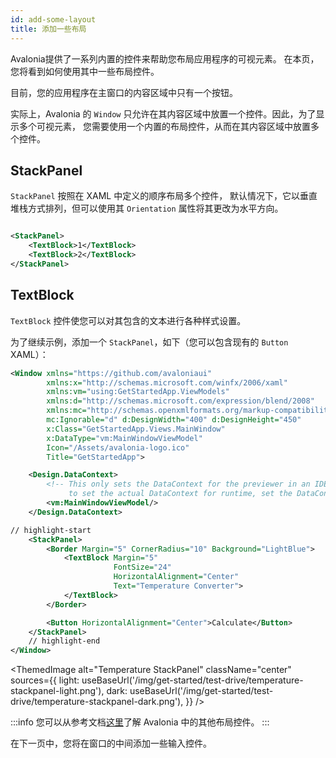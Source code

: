 ```yaml
---
id: add-some-layout
title: 添加一些布局
---
```



Avalonia提供了一系列内置的控件来帮助您布局应用程序的可视元素。
在本页，您将看到如何使用其中一些布局控件。

目前，您的应用程序在主窗口的内容区域中只有一个按钮。

实际上，Avalonia 的 `Window` 只允许在其内容区域中放置一个控件。因此，为了显示多个可视元素，
您需要使用一个内置的布局控件，从而在其内容区域中放置多个控件。

## StackPanel

`StackPanel` 按照在 XAML 中定义的顺序布局多个控件，
默认情况下，它以垂直堆栈方式排列，但可以使用其 `Orientation` 属性将其更改为水平方向。

<img src={StackPanelZonesDiagram} alt="" />

```xml
<StackPanel>
    <TextBlock>1</TextBlock>
    <TextBlock>2</TextBlock>
</StackPanel>
```

## TextBlock

`TextBlock` 控件使您可以对其包含的文本进行各种样式设置。

为了继续示例，添加一个 `StackPanel`，如下（您可以包含现有的 `Button` XAML）：

```xml
<Window xmlns="https://github.com/avaloniaui"
        xmlns:x="http://schemas.microsoft.com/winfx/2006/xaml"
        xmlns:vm="using:GetStartedApp.ViewModels"
        xmlns:d="http://schemas.microsoft.com/expression/blend/2008"
        xmlns:mc="http://schemas.openxmlformats.org/markup-compatibility/2006"
        mc:Ignorable="d" d:DesignWidth="400" d:DesignHeight="450"
        x:Class="GetStartedApp.Views.MainWindow"
        x:DataType="vm:MainWindowViewModel"
        Icon="/Assets/avalonia-logo.ico"
        Title="GetStartedApp">

    <Design.DataContext>
        <!-- This only sets the DataContext for the previewer in an IDE,
             to set the actual DataContext for runtime, set the DataContext property in code (look at App.axaml.cs) -->
        <vm:MainWindowViewModel/>
    </Design.DataContext>

// highlight-start
    <StackPanel>
        <Border Margin="5" CornerRadius="10" Background="LightBlue">
            <TextBlock Margin="5"
                       FontSize="24" 
                       HorizontalAlignment="Center"
                       Text="Temperature Converter">
            </TextBlock>
        </Border>

        <Button HorizontalAlignment="Center">Calculate</Button>
    </StackPanel>
    // highlight-end
</Window>

```

<ThemedImage
        alt="Temperature StackPanel"
        className="center"
        sources={{
            light: useBaseUrl('/img/get-started/test-drive/temperature-stackpanel-light.png'),
            dark: useBaseUrl('/img/get-started/test-drive/temperature-stackpanel-dark.png'),
        }}
        />

:::info
您可以从参考文档[这里](../../reference/controls/layout-controls.md)了解 Avalonia 中的其他布局控件。
:::

在下一页中，您将在窗口的中间添加一些输入控件。